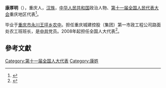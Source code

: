 '''康厚明'''（{{bd|1963年||}}），重庆人，[[汉族|汉族]]，[[中华人民共和国|中华人民共和国]]政治人物、[[第十一届全国人民代表大会|第十一届全国人民代表大会]]重庆地区代表<ref>{{cite web|author=新华网|title=第十一届全国人大代表|url=http://news.xinhuanet.com/ziliao/2008-03/03/content_7708230.htm?node=36628|publisher=新华网|accessdate=2014-01-07|archive-date=2014-01-10|archive-url=https://web.archive.org/web/20140110211415/http://news.xinhuanet.com/ziliao/2008-03/03/content_7708230.htm?node=36628|dead-url=no}}</ref>。

毕业于[[重庆市永川王坪乡农中|重庆市永川王坪乡农中]]。担任重庆城建控股（集团）第一市政工程公司路面处农工班班长，是[[中共|中共]]党员。2008年起担任全国人大代表<ref>{{cite news|title=全国人大代表信息-康厚明|url= http://210.82.31.1:8084/delegate/viewDelegate.action?dbid=112108|accessdate=2013-04-05|newspaper=全国人大网|archive-url=https://web.archive.org/web/20120305103315/http://www.npc.gov.cn/delegate/viewDelegate.action?dbid=112108|archive-date=2012-03-05|dead-url=yes}}</ref>。

==參考文獻==
{{reflist}}
{{全国人大代表/11/渝}}
[[Category:第十一届全国人大代表|Category:第十一届全国人大代表]]
[[Category:康姓|Category:康姓]]